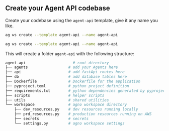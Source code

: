 ## Create your Agent API codebase

Create your codebase using the `agent-api` template, give it any name you like.

<CodeGroup>

```bash Mac
ag ws create --template agent-api --name agent-api
```

```bash Windows
ag ws create --template agent-api --name agent-api
```

</CodeGroup>

This will create a folder `agent-api` with the following structure:

```bash
agent-api                     # root directory
├── agents                  # add your Agents here
├── api                     # add fastApi routes here
├── db                      # add database tables here
├── Dockerfile              # Dockerfile for the application
├── pyproject.toml          # python project definition
├── requirements.txt        # python dependencies generated by pyproject.toml
├── scripts                 # helper scripts
├── utils                   # shared utilities
└── workspace               # agno workspace directory
    ├── dev_resources.py    # dev resources running locally
    ├── prd_resources.py    # production resources running on AWS
    ├── secrets             # secrets
    └── settings.py         # agno workspace settings
```

